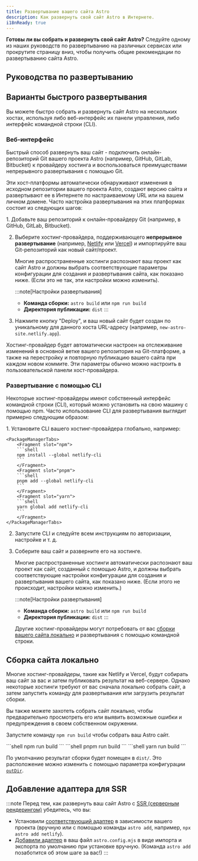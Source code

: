 ```yaml
---
title: Развертывание вашего сайта Astro
description: Как развернуть свой сайт Astro в Интернете.
i18nReady: true
---
```



**Готовы ли вы собрать и развернуть свой сайт Astro?** Следуйте одному из наших руководств по развертыванию на различных сервисах или прокрутите страницу вниз, чтобы получить общие рекомендации по развертыванию сайта Astro.

## Руководства по развертыванию

<DeployGuidesNav />

## Варианты быстрого развертывания

Вы можете быстро собрать и развернуть сайт Astro на нескольких хостах, используя либо веб-интерфейс их панели управления, либо интерфейс командной строки (CLI).

### Веб-интерфейс

Быстрый способ развернуть ваш сайт - подключить онлайн-репозиторий Git вашего проекта Astro (например, GitHub, GitLab, Bitbucket) к провайдеру хостинга и воспользоваться преимуществами непрерывного развертывания с помощью Git.

Эти хост-платформы автоматически обнаруживают изменения в исходном репозитории вашего проекта Astro, создают версию сайта и развертывают ее в Интернете по настраиваемому URL или на вашем личном домене. Часто настройка развертывания на этих платформах состоит из следующих шагов:

<Steps>
1. Добавьте ваш репозиторий к онлайн-провайдеру Git (например, в GitHub, GitLab, Bitbucket).

2. Выберите хостинг-провайдера, поддерживающего **непрерывное развертывание** (например, [Netlify](/ru/guides/deploy/netlify/) или [Vercel](/ru/guides/deploy/vercel/)) и импортируйте ваш Git-репозиторий как новый сайт/проект.

    Многие распространенные хостинги распознают ваш проект как сайт Astro и должны выбрать соответствующие параметры конфигурации для создания и развертывания сайта, как показано ниже. (Если это не так, эти настройки можно изменить).

    :::note[Настройки развертывания]
    - **Команда сборки:** `astro build` или `npm run build`
    - **Директория публикации:** `dist`
    :::

3. Нажмите кнопку "Deploy", и ваш новый сайт будет создан по уникальному для данного хоста URL-адресу (например, `new-astro-site.netlify.app`).
</Steps>

Хостинг-провайдер будет автоматически настроен на отслеживание изменений в основной ветке вашего репозитория на Git-платформе, а также на перестройку и повторную публикацию вашего сайта при каждом новом коммите. Эти параметры обычно можно настроить в пользовательской панели хост-провайдера.

### Развертывание с помощью CLI

Некоторые хостинг-провайдеры имеют собственный интерфейс командной строки (CLI), который можно установить на свою машину с помощью npm. Часто использование CLI для развертывания выглядит примерно следующим образом:

<Steps>
1. Установите CLI вашего хостинг-провайдера глобально, например:

    <PackageManagerTabs>
        <Fragment slot="npm">
        ```shell
        npm install --global netlify-cli
        ```
        </Fragment>
        <Fragment slot="pnpm">
        ```shell
        pnpm add --global netlify-cli
        ```
        </Fragment>
        <Fragment slot="yarn">
        ```shell
        yarn global add netlify-cli
        ```
        </Fragment>
    </PackageManagerTabs>

2. Запустите CLI и следуйте всем инструкциям по авторизации, настройке и т. д.

3. Соберите ваш сайт и разверните его на хостинге.

    Многие распространенные хостинги автоматически распознают ваш проект как сайт, созданный с помощью Astro, и должны выбрать соответствующие настройки конфигурации для создания и развертывания вашего сайта, как показано ниже. (Если этого не происходит, настройки можно изменить.)

    :::note[Настройки развертывания]
    - **Команда сборки:** `astro build` или `npm run build`
    - **Директория публикации:** `dist`
    :::


    Другие хостинг-провайдеры могут потребовать от вас [сборки вашего сайта локально](#сборка-сайта-локально) и развертывания с помощью командной строки.
</Steps>

## Сборка сайта локально

Многие хостинг-провайдеры, такие как Netlify и Vercel, будут собирать ваш сайт за вас и затем публиковать результат на веб-сервере. Однако некоторые хостинги требуют от вас сначала локально собрать сайт, а затем запустить команду для развертывания или загрузить результат сборки.

Вы также можете захотеть собрать сайт локально, чтобы предварительно просмотреть его или выявить возможные ошибки и предупреждения в своем собственном окружении.

Запустите команду `npm run build` чтобы собрать ваш Astro сайт.


<PackageManagerTabs>
      <Fragment slot="npm">
      ```shell
      npm run build
      ```
      </Fragment>
      <Fragment slot="pnpm">
      ```shell
      pnpm run build
      ```
      </Fragment>
      <Fragment slot="yarn">
      ```shell
      yarn run build
      ```
      </Fragment>
</PackageManagerTabs>

По умолчанию результат сборки будет помещен в `dist/`. Это расположение можно изменить с помощью параметра конфигурации [`outDir`](/ru/reference/configuration-reference/#outdir).

## Добавление адаптера для SSR

:::note
Перед тем, как развернуть ваш сайт Astro с [SSR (серверным рендерингом)](/ru/guides/server-side-rendering/) убедитесь, что вы:

- Установили [соответствующий адаптер](/ru/guides/server-side-rendering/) в зависимости вашего проекта (вручную или с помощью команды `astro add`, например, `npx astro add netlify`).
- [Добавили адаптер](/ru/reference/configuration-reference/#integrations) в ваш файл `astro.config.mjs` в виде импорта и экспорта по умолчанию при установке вручную. (Команда `astro add` позаботится об этом шаге за вас!)
:::